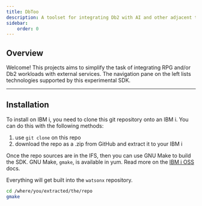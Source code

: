 ```yaml
---
title: DbToo
description: A toolset for integrating Db2 with AI and other adjacent technologies/services
sidebar:
    order: 0
---
```


## Overview
Welcome! This projects aims to simplify the task of integrating RPG and/or Db2 workloads with external services. 
The navigation pane on the left lists technologies supported by this experimental SDK.


----
## Installation

To install on IBM i, you need to clone this git repository onto an IBM i. You can do this with the following methods:

1. use `git clone` on this repo
2. download the repo as a .zip from GitHub and extract it to your IBM i

Once the repo sources are in the IFS, then you can use GNU Make to build the SDK. GNU Make, `gmake`, is available in yum. Read more on the [IBM i OSS](https://ibmi-oss-docs.readthedocs.io/en/latest/yum/README.html#installation) docs.

Everything will get built into the `watsonx` repository.

```sh
cd /where/you/extracted/the/repo
gmake
```